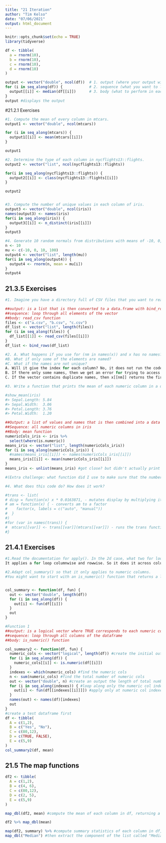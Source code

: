 ```yaml
---
title: "21 Iteration"
author: "Tim Kelso"
date: "07/06/2021"
output: html_document
---
```


```r
knitr::opts_chunk$set(echo = TRUE)
library(tidyverse)
```

```r
df <- tibble(
  a = rnorm(10),
  b = rnorm(10),
  c = rnorm(10),
  d = rnorm(10)
)

output <- vector("double", ncol(df))  # 1. output (where your output will be stored - a vector of numbers with length equal to the                                            number of columns in the dataframe)
for (i in seq_along(df)) {            # 2. sequence (what you want to loop over - each run of the loop will assign i to a                                                    different value from seq_along (safer equivalent to 1:length(x))
  output[[i]] <- median(df[[i]])      # 3. body (what to perform in each iteration for every value of i)
}
output #displays the output
```
#21.2.1 Exercises
``` r
#1. Compute the mean of every column in mtcars.
output1 <- vector("double", ncol(mtcars))

for (i in seq_along(mtcars)) {
  output1[[i]] <- mean(mtcars[[i]])
}

output1

#2. Determine the type of each column in nycflights13::flights.
output2 <- vector("list", ncol(nycflights13::flights))

for(i in seq_along(nycflights13::flights)) {
  output2[[i]] <- class(nycflights13::flights[[i]])
}

output2


#3. Compute the number of unique values in each column of iris.
output3 <- vector("double", ncol(iris))
names(output3) <- names(iris)
for(i in seq_along(iris)) {
  output3[[i]] <- n_distinct(iris[[i]])
}
output3

#4. Generate 10 random normals from distributions with means of -10, 0, 10, and 100.
n <- 10
mu <- c(-10, 0, 10, 100)
output4 <- vector("list", length(mu))
for(i in seq_along(output4)) {
  output4 <- rnorm(n, mean = mu[i])
}
output4
```

## 21.3.5 Exercises
``` r
#1. Imagine you have a directory full of CSV files that you want to read in. You have their paths in a vector, "files <- dir("data/", pattern = "\\.csv$", full.names = TRUE)", and now want to read each one with read_csv(). Write the for loop that will load them into a single data frame.

##output: is a list that is then converted to a data.frame with bind_rows
##sequence: loop through all elements of the vector
##body: read_csv function
files <- c("a.csv", "b.csv", "c.csv")
df_list <- vector("list", length(files))
for (i in seq_along(files)) {
  df_list[[1]] <- read_csv(files[[i]])
}
df_list <- bind_rows(df_list)

#2. A. What happens if you use for (nm in names(x)) and x has no names? 
#B. What if only some of the elements are named? 
#C. What if the names are not unique?
A. Will it give the index for each column? No, it does not run the code in the loop. In other words, it runs zero iterations of the loop.
B. If there only some names, then we get an error for trying to access an element without a name.
C. If the vector contains duplicate names, then x[[nm]] returns the first element with that name.

#3. Write a function that prints the mean of each numeric column in a data frame, along with its name. For example, show_mean(iris) would print:

#show_mean(iris)
#> Sepal.Length: 5.84
#> Sepal.Width:  3.06
#> Petal.Length: 3.76
#> Petal.Width:  1.20

##Output: a list of values and names that is then combined into a data frame
##Sequence: all numeric columns in iris
##Body: mean function
numericCols_iris <- iris %>% 
  select(where(is.numeric))
means_iris <- vector("list", length(numericCols_iris))
for (i in seq_along(numericCols_iris)) {
  #names(means_iris[[i]]) <- names(numericCols_iris[[i]])
  means_iris[[i]] <- mean(numericCols_iris[[i]])
}
means_iris <- unlist(means_iris) #got close? but didn't actually print the variable names together with the numbers

#(Extra challenge: what function did I use to make sure that the numbers lined up nicely, even though the variable names had different lengths?)

#4. What does this code do? How does it work?

#trans <- list( 
# disp = function(x) x * 0.0163871, - mutates display by multiplying it
# am = function(x) { - converts am to a factor
#    factor(x, labels = c("auto", "manual"))
#  }
#)
#for (var in names(trans)) {
#  mtcars[[var]] <- trans[[var]](mtcars[[var]]) - runs the trans function on the variables whenever it appears as a column
#}

```

## 21.4.1 Exercises
``` r
#1.Read the documentation for apply(). In the 2d case, what two for loops does it generalise?
It applies a for loop columnwise and rowwise. So it does it across columns and by rows

#2.Adapt col_summary() so that it only applies to numeric columns. 
#You might want to start with an is_numeric() function that returns a logical vector that has a TRUE corresponding to each numeric column.


col_summary <- function(df, fun) {
  out <- vector("double", length(df))
  for (i in seq_along(df)) {
    out[i] <- fun(df[[i]])
  }
  out
}

#Function 1
##output: is a logical vector where TRUE corresponds to each numeric column
##sequence: loop through all columns of the dataframe
##body: is_numeric() function

col_summary2 <- function(df, fun) {
  numeric_cols <- vector("logical", length(df)) #create the initial output
  for (i in seq_along(df)) {
    numeric_cols[[i]] <- is.numeric(df[[i]])
  }
  indexes <- which(numeric_cols) #find the numeric cols
  n <- sum(numeric_cols) #find the total number of numeric cols
  out <- vector("double", n) #create an output the length of total number of numeric cols
  for (i in seq_along(indexes)) { #loop along only the numeric col indexes
    out[i] <- fun(df[[indexes[[i]]]]) #apply only at numeric col indexes
  }
  names(out) <- names(df)[indexes]
  out
}
#create a test dataframe first
df <- tibble(
  A = c(1,2),
  B = c("Yes", "No"),
  C = c(80,12),
  D = c(TRUE, FALSE),
  E = c(5,9)
)
col_summary2(df, mean)
```

## 21.5 The map functions
``` r
df2 <- tibble(
  A = c(1,2),
  B = c(4, 6),
  C = c(80,12),
  D = c(2, 5),
  E = c(5,9)
) 

map_dbl(df2, mean) #compute the mean of each column in df, returning a vector of type "double"

df2 %>% map_dbl(mean)

map(df2, summary) %>% #compute summary statistics of each column in df, returning a vector of type "list", which will store multiple values for each column, eg  Min. 1st Qu.  Median    Mean 3rd Qu.    Max. 
map_dbl("Median") #then extract the component of the list called "Median"
```